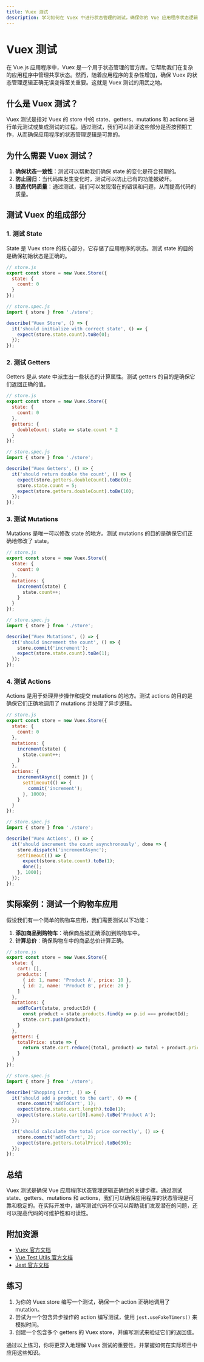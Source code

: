```yaml
---
title: Vuex 测试
description: 学习如何在 Vuex 中进行状态管理的测试，确保你的 Vue 应用程序状态逻辑的可靠性和稳定性。
---
```


# Vuex 测试

在 Vue.js 应用程序中，Vuex 是一个用于状态管理的官方库。它帮助我们在复杂的应用程序中管理共享状态。然而，随着应用程序的复杂性增加，确保 Vuex 的状态管理逻辑正确无误变得至关重要。这就是 Vuex 测试的用武之地。

## 什么是 Vuex 测试？

Vuex 测试是指对 Vuex 的 store 中的 state、getters、mutations 和 actions 进行单元测试或集成测试的过程。通过测试，我们可以验证这些部分是否按预期工作，从而确保应用程序的状态管理逻辑是可靠的。

## 为什么需要 Vuex 测试？

1. **确保状态一致性**：测试可以帮助我们确保 state 的变化是符合预期的。
2. **防止回归**：当代码库发生变化时，测试可以防止已有的功能被破坏。
3. **提高代码质量**：通过测试，我们可以发现潜在的错误和问题，从而提高代码的质量。

## 测试 Vuex 的组成部分

### 1. 测试 State

State 是 Vuex store 的核心部分，它存储了应用程序的状态。测试 state 的目的是确保初始状态是正确的。

```javascript
// store.js
export const store = new Vuex.Store({
  state: {
    count: 0
  }
});

// store.spec.js
import { store } from './store';

describe('Vuex Store', () => {
  it('should initialize with correct state', () => {
    expect(store.state.count).toBe(0);
  });
});
```

### 2. 测试 Getters

Getters 是从 state 中派生出一些状态的计算属性。测试 getters 的目的是确保它们返回正确的值。

```javascript
// store.js
export const store = new Vuex.Store({
  state: {
    count: 0
  },
  getters: {
    doubleCount: state => state.count * 2
  }
});

// store.spec.js
import { store } from './store';

describe('Vuex Getters', () => {
  it('should return double the count', () => {
    expect(store.getters.doubleCount).toBe(0);
    store.state.count = 5;
    expect(store.getters.doubleCount).toBe(10);
  });
});
```

### 3. 测试 Mutations

Mutations 是唯一可以修改 state 的地方。测试 mutations 的目的是确保它们正确地修改了 state。

```javascript
// store.js
export const store = new Vuex.Store({
  state: {
    count: 0
  },
  mutations: {
    increment(state) {
      state.count++;
    }
  }
});

// store.spec.js
import { store } from './store';

describe('Vuex Mutations', () => {
  it('should increment the count', () => {
    store.commit('increment');
    expect(store.state.count).toBe(1);
  });
});
```

### 4. 测试 Actions

Actions 是用于处理异步操作和提交 mutations 的地方。测试 actions 的目的是确保它们正确地调用了 mutations 并处理了异步逻辑。

```javascript
// store.js
export const store = new Vuex.Store({
  state: {
    count: 0
  },
  mutations: {
    increment(state) {
      state.count++;
    }
  },
  actions: {
    incrementAsync({ commit }) {
      setTimeout(() => {
        commit('increment');
      }, 1000);
    }
  }
});

// store.spec.js
import { store } from './store';

describe('Vuex Actions', () => {
  it('should increment the count asynchronously', done => {
    store.dispatch('incrementAsync');
    setTimeout(() => {
      expect(store.state.count).toBe(1);
      done();
    }, 1000);
  });
});
```

## 实际案例：测试一个购物车应用

假设我们有一个简单的购物车应用，我们需要测试以下功能：

1. **添加商品到购物车**：确保商品被正确添加到购物车中。
2. **计算总价**：确保购物车中的商品总价计算正确。

```javascript
// store.js
export const store = new Vuex.Store({
  state: {
    cart: [],
    products: [
      { id: 1, name: 'Product A', price: 10 },
      { id: 2, name: 'Product B', price: 20 }
    ]
  },
  mutations: {
    addToCart(state, productId) {
      const product = state.products.find(p => p.id === productId);
      state.cart.push(product);
    }
  },
  getters: {
    totalPrice: state => {
      return state.cart.reduce((total, product) => total + product.price, 0);
    }
  }
});

// store.spec.js
import { store } from './store';

describe('Shopping Cart', () => {
  it('should add a product to the cart', () => {
    store.commit('addToCart', 1);
    expect(store.state.cart.length).toBe(1);
    expect(store.state.cart[0].name).toBe('Product A');
  });

  it('should calculate the total price correctly', () => {
    store.commit('addToCart', 2);
    expect(store.getters.totalPrice).toBe(30);
  });
});
```

## 总结

Vuex 测试是确保 Vue 应用程序状态管理逻辑正确性的关键步骤。通过测试 state、getters、mutations 和 actions，我们可以确保应用程序的状态管理是可靠和稳定的。在实际开发中，编写测试代码不仅可以帮助我们发现潜在的问题，还可以提高代码的可维护性和可读性。

## 附加资源

- [Vuex 官方文档](https://vuex.vuejs.org/)
- [Vue Test Utils 官方文档](https://vue-test-utils.vuejs.org/)
- [Jest 官方文档](https://jestjs.io/)

## 练习

1. 为你的 Vuex store 编写一个测试，确保一个 action 正确地调用了 mutation。
2. 尝试为一个包含异步操作的 action 编写测试，使用 `jest.useFakeTimers()` 来模拟时间。
3. 创建一个包含多个 getters 的 Vuex store，并编写测试来验证它们的返回值。

通过以上练习，你将更深入地理解 Vuex 测试的重要性，并掌握如何在实际项目中应用这些知识。